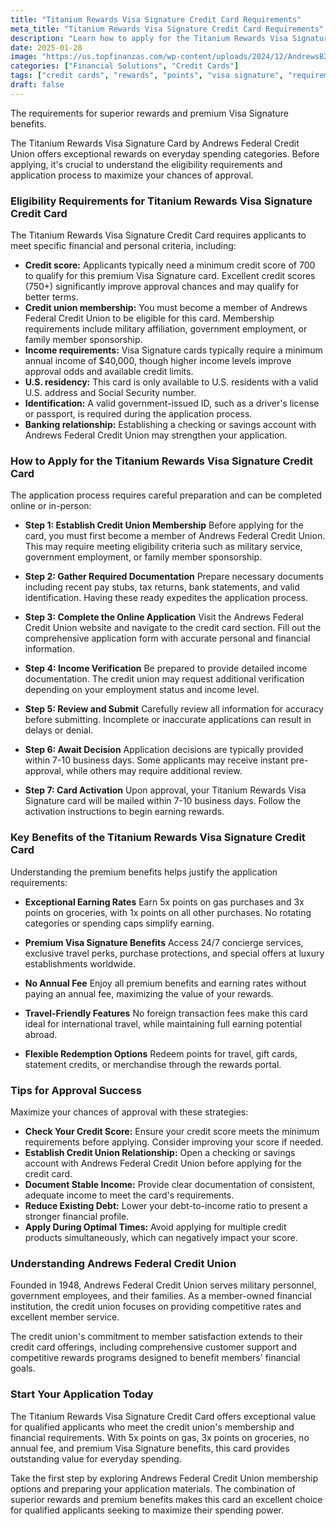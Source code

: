 ```yaml
---
title: "Titanium Rewards Visa Signature Credit Card Requirements"
meta_title: "Titanium Rewards Visa Signature Credit Card Requirements"
description: "Learn how to apply for the Titanium Rewards Visa Signature Credit Card. Discover the eligibility requirements, application steps, and premium benefits."
date: 2025-01-28
image: "https://us.topfinanzas.com/wp-content/uploads/2024/12/AndrewsB2.jpg"
categories: ["Financial Solutions", "Credit Cards"]
tags: ["credit cards", "rewards", "points", "visa signature", "requirements"]
draft: false
---
```


The requirements for superior rewards and premium Visa Signature benefits.

The Titanium Rewards Visa Signature Card by Andrews Federal Credit Union offers exceptional rewards on everyday spending categories. Before applying, it's crucial to understand the eligibility requirements and application process to maximize your chances of approval.

### Eligibility Requirements for Titanium Rewards Visa Signature Credit Card

The Titanium Rewards Visa Signature Credit Card requires applicants to meet specific financial and personal criteria, including:

* **Credit score:** Applicants typically need a minimum credit score of 700 to qualify for this premium Visa Signature card. Excellent credit scores (750+) significantly improve approval chances and may qualify for better terms.
* **Credit union membership:** You must become a member of Andrews Federal Credit Union to be eligible for this card. Membership requirements include military affiliation, government employment, or family member sponsorship.
* **Income requirements:** Visa Signature cards typically require a minimum annual income of $40,000, though higher income levels improve approval odds and available credit limits.
* **U.S. residency:** This card is only available to U.S. residents with a valid U.S. address and Social Security number.
* **Identification:** A valid government-issued ID, such as a driver's license or passport, is required during the application process.
* **Banking relationship:** Establishing a checking or savings account with Andrews Federal Credit Union may strengthen your application.

### How to Apply for the Titanium Rewards Visa Signature Credit Card

The application process requires careful preparation and can be completed online or in-person:

* **Step 1: Establish Credit Union Membership**
    Before applying for the card, you must first become a member of Andrews Federal Credit Union. This may require meeting eligibility criteria such as military service, government employment, or family member sponsorship.

* **Step 2: Gather Required Documentation**
    Prepare necessary documents including recent pay stubs, tax returns, bank statements, and valid identification. Having these ready expedites the application process.

* **Step 3: Complete the Online Application**
    Visit the Andrews Federal Credit Union website and navigate to the credit card section. Fill out the comprehensive application form with accurate personal and financial information.

* **Step 4: Income Verification**
    Be prepared to provide detailed income documentation. The credit union may request additional verification depending on your employment status and income level.

* **Step 5: Review and Submit**
    Carefully review all information for accuracy before submitting. Incomplete or inaccurate applications can result in delays or denial.

* **Step 6: Await Decision**
    Application decisions are typically provided within 7-10 business days. Some applicants may receive instant pre-approval, while others may require additional review.

* **Step 7: Card Activation**
    Upon approval, your Titanium Rewards Visa Signature card will be mailed within 7-10 business days. Follow the activation instructions to begin earning rewards.

### Key Benefits of the Titanium Rewards Visa Signature Credit Card

Understanding the premium benefits helps justify the application requirements:

* **Exceptional Earning Rates**
    Earn 5x points on gas purchases and 3x points on groceries, with 1x points on all other purchases. No rotating categories or spending caps simplify earning.

* **Premium Visa Signature Benefits**
    Access 24/7 concierge services, exclusive travel perks, purchase protections, and special offers at luxury establishments worldwide.

* **No Annual Fee**
    Enjoy all premium benefits and earning rates without paying an annual fee, maximizing the value of your rewards.

* **Travel-Friendly Features**
    No foreign transaction fees make this card ideal for international travel, while maintaining full earning potential abroad.

* **Flexible Redemption Options**
    Redeem points for travel, gift cards, statement credits, or merchandise through the rewards portal.

### Tips for Approval Success

Maximize your chances of approval with these strategies:

* **Check Your Credit Score:** Ensure your credit score meets the minimum requirements before applying. Consider improving your score if needed.
* **Establish Credit Union Relationship:** Open a checking or savings account with Andrews Federal Credit Union before applying for the credit card.
* **Document Stable Income:** Provide clear documentation of consistent, adequate income to meet the card's requirements.
* **Reduce Existing Debt:** Lower your debt-to-income ratio to present a stronger financial profile.
* **Apply During Optimal Times:** Avoid applying for multiple credit products simultaneously, which can negatively impact your score.

### Understanding Andrews Federal Credit Union

Founded in 1948, Andrews Federal Credit Union serves military personnel, government employees, and their families. As a member-owned financial institution, the credit union focuses on providing competitive rates and excellent member service.

The credit union's commitment to member satisfaction extends to their credit card offerings, including comprehensive customer support and competitive rewards programs designed to benefit members' financial goals.

### Start Your Application Today

The Titanium Rewards Visa Signature Credit Card offers exceptional value for qualified applicants who meet the credit union's membership and financial requirements. With 5x points on gas, 3x points on groceries, no annual fee, and premium Visa Signature benefits, this card provides outstanding value for everyday spending.

Take the first step by exploring Andrews Federal Credit Union membership options and preparing your application materials. The combination of superior rewards and premium benefits makes this card an excellent choice for qualified applicants seeking to maximize their spending power.
